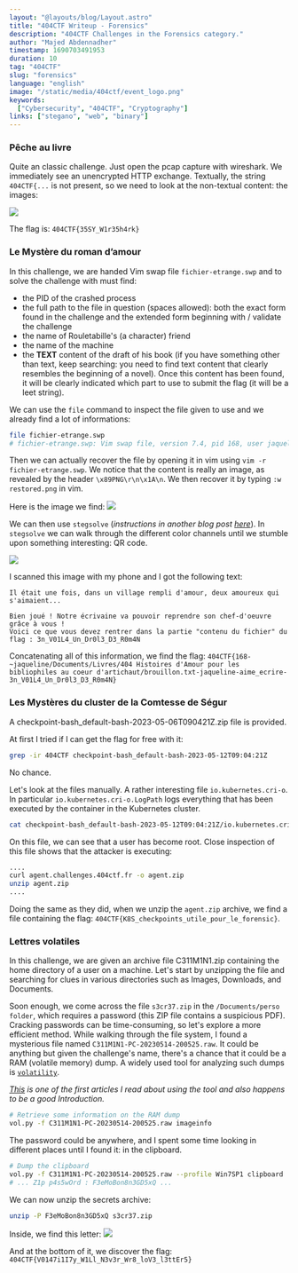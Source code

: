 ```yaml
---
layout: "@layouts/blog/Layout.astro"
title: "404CTF Writeup - Forensics"
description: "404CTF Challenges in the Forensics category."
author: "Majed Abdennadher"
timestamp: 1690703491953
duration: 10
tag: "404CTF"
slug: "forensics"
language: "english"
image: "/static/media/404ctf/event_logo.png"
keywords:
  ["Cybersecurity", "404CTF", "Cryptography"]
links: ["stegano", "web", "binary"]
---
```


### Pêche au livre

Quite an classic challenge. Just open the pcap capture with wireshark. We immediately see an unencrypted HTTP exchange.
Textually, the string `404CTF{...` is not present, so we need to look at the non-textual content: the images:

![](/static/media/404ctf/peche-au-livre-1.png)

The flag is: `404CTF{35SY_W1r35h4rk}`

### Le Mystère du roman d’amour

In this challenge, we are handed Vim swap file `fichier-etrange.swp` and to solve the challenge with must find:
- the PID of the crashed process
- the full path to the file in question (spaces allowed): both the exact form found in the challenge and the extended form beginning with / validate the challenge
- the name of Rouletabille's (a character) friend
- the name of the machine
- the **TEXT** content of the draft of his book (if you have something other than text, keep searching: you need to find text content that clearly resembles the beginning of a novel). Once this content has been found, it will be clearly indicated which part to use to submit the flag (it will be a leet string).

We can use the `file` command to inspect the file given to use and we already find a lot of informations:

```bash
file fichier-etrange.swp
# fichier-etrange.swp: Vim swap file, version 7.4, pid 168, user jaqueline, host aime_ecrire, file ~jaqueline/Documents/Livres/404 Histoires d'Amour pour les bibliophiles au coeur d'artichaut/brouillon.txt
```

Then we can actually recover the file by opening it in vim using `vim -r fichier-etrange.swp`. We notice that the content is really an image, as revealed by the header `\x89PNG\r\n\x1A\n`.
We then recover it by typing `:w restored.png` in vim.

Here is the image we find:
![](/static/media/404ctf/mystere-du-roman-d-amour-1.png)

We can then use `stegsolve` (*instructions in another blog post [here](/blog/404ctfs/stegano/#l%C5%93uvre)*). 
In `stegsolve` we can walk through the different color channels until we stumble upon something interesting: QR code.

![](/static/media/404ctf/mystere-du-roman-d-amour-2.png)

I scanned this image with my phone and I got the following text:

```
Il était une fois, dans un village rempli d'amour, deux amoureux qui s'aimaient...

Bien joué ! Notre écrivaine va pouvoir reprendre son chef-d'oeuvre grâce à vous !
Voici ce que vous devez rentrer dans la partie "contenu du fichier" du flag : 3n_V01L4_Un_Dr0l3_D3_R0m4N
```

Concatenating all of this information, we find the flag: <span class="break-words">`404CTF{168-~jaqueline/Documents/Livres/404 Histoires d'Amour pour les bibliophiles au coeur d'artichaut/brouillon.txt-jaqueline-aime_ecrire-3n_V01L4_Un_Dr0l3_D3_R0m4N}`</span>

### Les Mystères du cluster de la Comtesse de Ségur

A checkpoint-bash_default-bash-2023-05-06T090421Z.zip file is provided.

At first I tried if I can get the flag for free with it:

```bash
grep -ir 404CTF checkpoint-bash_default-bash-2023-05-12T09:04:21Z
```
No chance.

Let's look at the files manually. A rather interesting file `io.kubernetes.cri-o`. In particular `io.kubernetes.cri-o.LogPath` logs everything that has been executed by the container in the Kubernetes cluster.

```bash
cat checkpoint-bash_default-bash-2023-05-12T09:04:21Z/io.kubernetes.cri-o.LogPath
```

On this file, we can see that a user has become root. Close inspection of this file shows that the attacker is executing:

```bash
....  
curl agent.challenges.404ctf.fr -o agent.zip
unzip agent.zip
....
```

Doing the same as they did, when we unzip the `agent.zip` archive, we find a file containing the flag: <span class="break-words">`404CTF{K8S_checkpoints_utile_pour_le_forensic}`</span>.

### Lettres volatiles

In this challenge, we are given an archive file C311M1N1.zip containing the home directory of a user on a machine. Let's start by unzipping the file and searching for clues
in various directories such as Images, Downloads, and Documents.

Soon enough, we come across the file `s3cr37.zip` in the `/Documents/perso folder`, which requires a password (this ZIP file contains a suspicious PDF).
Cracking passwords can be time-consuming, so let's explore a more efficient method. While walking through the file system, I found a mysterious file named `C311M1N1-PC-20230514-200525.raw`.
It could be anything but given the challenge's name, there's a chance that it could be a RAM (volatile memory) dump. A widely used tool for analyzing such dumps is [`volatility`](https://github.com/volatilityfoundation/volatility/wiki/Installation).


*[This](https://cyberarms.wordpress.com/2011/11/04/memory-forensics-how-to-pull-passwords-from-a-memory-dump/) is one of the first articles I read about using the tool and also happens to be a good Introduction.*

```bash
# Retrieve some information on the RAM dump
vol.py -f C311M1N1-PC-20230514-200525.raw imageinfo
```

The password could be anywhere, and I spent some time looking in different places until I found it: in the clipboard.

```bash
# Dump the clipboard
vol.py -f C311M1N1-PC-20230514-200525.raw --profile Win7SP1 clipboard
# ... Z1p p4s5wOrd : F3eMoBon8n3GD5xQ ...
```

We can now unzip the secrets archive:

```bash
unzip -P F3eMoBon8n3GD5xQ s3cr37.zip
```

Inside, we find this letter:
![](/static/media/404ctf/lettres-volatiles-1.png)

And at the bottom of it, we discover the flag: <span class="break-words">`404CTF{V0147i1I7y_W1Ll_N3v3r_Wr8_loV3_l3ttEr5}`</span>
